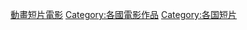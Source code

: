 {{Categories by country|nocat}}

[[Category:動畫短片電影|]]
[[Category:各國電影作品|Category:各國電影作品]]
[[Category:各国短片|Category:各国短片]]